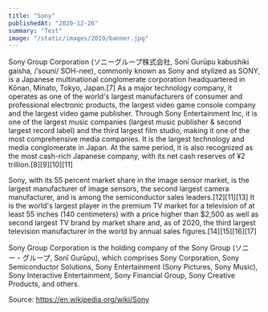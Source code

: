 ```yaml
---
title: "Sony"
publishedAt: "2020-12-26"
summary: "Test"
image: "/static/images/2019/banner.jpg"
---
```


Sony Group Corporation (ソニーグループ株式会社, Sonī Gurūpu kabushiki gaisha, /ˈsoʊni/ SOH-nee), commonly known as Sony and stylized as SONY, is a Japanese multinational conglomerate corporation headquartered in Kōnan, Minato, Tokyo, Japan.[7] As a major technology company, it operates as one of the world's largest manufacturers of consumer and professional electronic products, the largest video game console company and the largest video game publisher. Through Sony Entertainment Inc, it is one of the largest music companies (largest music publisher & second largest record label) and the third largest film studio, making it one of the most comprehensive media companies. It is the largest technology and media conglomerate in Japan. At the same period, it is also recognized as the most cash-rich Japanese company, with its net cash reserves of ¥2 trillion.[8][9][10][11]

Sony, with its 55 percent market share in the image sensor market, is the largest manufacturer of image sensors, the second largest camera manufacturer, and is among the semiconductor sales leaders.[12][11][13] It is the world's largest player in the premium TV market for a television of at least 55 inches (140 centimeters) with a price higher than $2,500 as well as second largest TV brand by market share and, as of 2020, the third largest television manufacturer in the world by annual sales figures.[14][15][16][17]

Sony Group Corporation is the holding company of the Sony Group (ソニー・グループ, Sonī Gurūpu), which comprises Sony Corporation, Sony Semiconductor Solutions, Sony Entertainment (Sony Pictures, Sony Music), Sony Interactive Entertainment, Sony Financial Group, Sony Creative Products, and others.

Source: https://en.wikipedia.org/wiki/Sony
